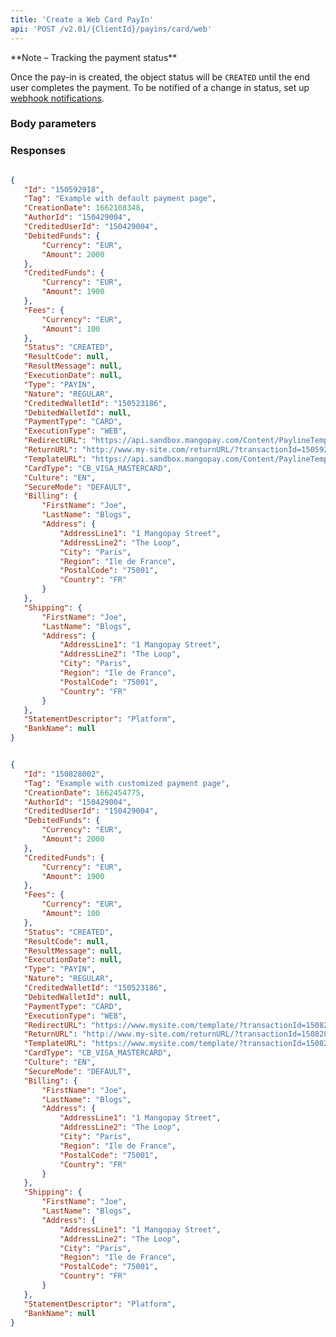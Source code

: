 ```yaml
---
title: 'Create a Web Card PayIn'  
api: 'POST /v2.01/{ClientId}/payins/card/web'  
---
```




<Note>  
**Note – Tracking the payment status** 
  
Once the pay-in is created, the object status will be `CREATED` until the end user completes the payment. To be notified of a change in status, set up <a href="/webhooks">webhook notifications</a>.  
</Note>  

### Body parameters  

<Tag />  

<AuthorId />  

<CreditedUserId />  

<DebitedFunds9 />  

<Fees9 />  

<CreditedWalletId />  

<ReturnURL3 />  

<TemplateURLOptions />  

<CardType />  

<Culture1 />  

<SecureMode />  

<Billing2 />  

<Shipping2 />  

<StatementDescriptor />  

<ProfilingAttemptReference />  

### Responses  

<AccordionGroup><Accordion title="200 - Default payment page">  

<IdResponse />  

<CreationDateResponse />  

<AuthorIdResponse />  

<CreditedUserIdResponse />  

<DebitedFunds11Response />  

<CreditedFunds9Response />  

<Fees12Response />  

<Status2Response />  

<ResultCodeResponse />  

<ResultMessageResponse />  

<ExecutionDateResponse />  

<TypeResponse />  

<NatureResponse />  

<CreditedWalletIdResponse />  

<DebitedWalletId1Response />  

<PaymentType2Response />  

<ExecutionTypeResponse />  

<RedirectURLResponse />  

<ReturnURL2Response />  

<TemplateURLResponse />  

<CardTypeResponse />  

<Culture4Response />  

<SecureModeResponse />  

<Billing1Response />  

<Shipping2Response />  

<StatementDescriptorResponse />  

<BankName1Response /></Accordion><Accordion title="200 - Customized payment page">  

<IdResponse />  

<TagResponse />  

<CreationDateResponse />  

<AuthorIdResponse />  

<CreditedUserIdResponse />  

<DebitedFunds11Response />  

<CreditedFunds9Response />  

<Fees12Response />  

<Status2Response />  

<ResultCodeResponse />  

<ResultMessageResponse />  

<ExecutionDateResponse />  

<TypeResponse />  

<NatureResponse />  

<CreditedWalletIdResponse />  

<DebitedWalletIdResponse />  

<PaymentType2Response />  

<ExecutionTypeResponse />  

<RedirectURLResponse />  

<ReturnURL2Response />  

<TemplateURLResponse />  

<CardTypeResponse />  

<Culture4Response />  

<SecureModeResponse />  

<Billing1Response />  

<Shipping2Response />  

<StatementDescriptorResponse />  

<BankName1Response /></Accordion></AccordionGroup>  

<ResponseExample>  

```json 200 - Default payment page  

{
   "Id": "150592918",
   "Tag": "Example with default payment page",
   "CreationDate": 1662108348,
   "AuthorId": "150429004",
   "CreditedUserId": "150429004",
   "DebitedFunds": {
       "Currency": "EUR",
       "Amount": 2000
   },
   "CreditedFunds": {
       "Currency": "EUR",
       "Amount": 1900
   },
   "Fees": {
       "Currency": "EUR",
       "Amount": 100
   },
   "Status": "CREATED",
   "ResultCode": null,
   "ResultMessage": null,
   "ExecutionDate": null,
   "Type": "PAYIN",
   "Nature": "REGULAR",
   "CreditedWalletId": "150523186",
   "DebitedWalletId": null,
   "PaymentType": "CARD",
   "ExecutionType": "WEB",
   "RedirectURL": "https://api.sandbox.mangopay.com/Content/PaylineTemplateWidget?rp=f40de6033b7847659387970d98477848&transactionId=150592918&token=161eekDgqtEVMXbhR3431662108348469",
   "ReturnURL": "http://www.my-site.com/returnURL/?transactionId=150592918",
   "TemplateURL": "https://api.sandbox.mangopay.com/Content/PaylineTemplateWidget?rp=f40de6033b7847659387970d98477848&transactionId=150592918",
   "CardType": "CB_VISA_MASTERCARD",
   "Culture": "EN",
   "SecureMode": "DEFAULT",
   "Billing": {
       "FirstName": "Joe",
       "LastName": "Blogs",
       "Address": {
           "AddressLine1": "1 Mangopay Street",
           "AddressLine2": "The Loop",
           "City": "Paris",
           "Region": "Ile de France",
           "PostalCode": "75001",
           "Country": "FR"
       }
   },
   "Shipping": {
       "FirstName": "Joe",
       "LastName": "Blogs",
       "Address": {
           "AddressLine1": "1 Mangopay Street",
           "AddressLine2": "The Loop",
           "City": "Paris",
           "Region": "Ile de France",
           "PostalCode": "75001",
           "Country": "FR"
       }
   },
   "StatementDescriptor": "Platform",
   "BankName": null
}  
 ```  

```json 200 - Customized payment page  

{
   "Id": "150828002",
   "Tag": "Example with customized payment page",
   "CreationDate": 1662454775,
   "AuthorId": "150429004",
   "CreditedUserId": "150429004",
   "DebitedFunds": {
       "Currency": "EUR",
       "Amount": 2000
   },
   "CreditedFunds": {
       "Currency": "EUR",
       "Amount": 1900
   },
   "Fees": {
       "Currency": "EUR",
       "Amount": 100
   },
   "Status": "CREATED",
   "ResultCode": null,
   "ResultMessage": null,
   "ExecutionDate": null,
   "Type": "PAYIN",
   "Nature": "REGULAR",
   "CreditedWalletId": "150523186",
   "DebitedWalletId": null,
   "PaymentType": "CARD",
   "ExecutionType": "WEB",
   "RedirectURL": "https://www.mysite.com/template/?transactionId=150828002&token=1jLXHAjyfjxGiJJQv2971662454776237",
   "ReturnURL": "http://www.my-site.com/returnURL/?transactionId=150828002",
   "TemplateURL": "https://www.mysite.com/template/?transactionId=150828002",
   "CardType": "CB_VISA_MASTERCARD",
   "Culture": "EN",
   "SecureMode": "DEFAULT",
   "Billing": {
       "FirstName": "Joe",
       "LastName": "Blogs",
       "Address": {
           "AddressLine1": "1 Mangopay Street",
           "AddressLine2": "The Loop",
           "City": "Paris",
           "Region": "Ile de France",
           "PostalCode": "75001",
           "Country": "FR"
       }
   },
   "Shipping": {
       "FirstName": "Joe",
       "LastName": "Blogs",
       "Address": {
           "AddressLine1": "1 Mangopay Street",
           "AddressLine2": "The Loop",
           "City": "Paris",
           "Region": "Ile de France",
           "PostalCode": "75001",
           "Country": "FR"
       }
   },
   "StatementDescriptor": "Platform",
   "BankName": null
}  
 ```  

</ResponseExample>  

<RequestExample>  
  <RestCreateWebCardPayin />
  <PhpCreateWebCardPayin />
  <NodeCreateWebCardPayin />
  <RubyCreatePaypalPayin />
  <PythonCreateWebCardPayin />
</RequestExample>